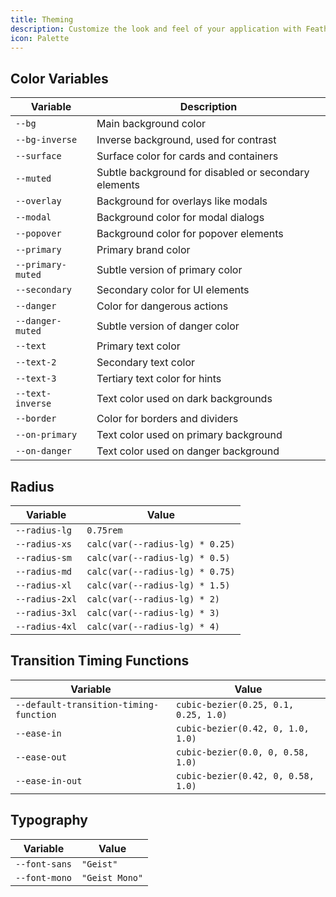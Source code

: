 ```yaml
---
title: Theming
description: Customize the look and feel of your application with Feather UI's theming system
icon: Palette
---
```


## Color Variables

| Variable | Description |
| -------- | ----------- |
| `--bg` | Main background color |
| `--bg-inverse` | Inverse background, used for contrast |
| `--surface` | Surface color for cards and containers |
| `--muted` | Subtle background for disabled or secondary elements |
| `--overlay` | Background for overlays like modals |
| `--modal` | Background color for modal dialogs |
| `--popover` | Background color for popover elements |
| `--primary` | Primary brand color |
| `--primary-muted` | Subtle version of primary color |
| `--secondary` | Secondary color for UI elements |
| `--danger` | Color for dangerous actions |
| `--danger-muted` | Subtle version of danger color |
| `--text` | Primary text color |
| `--text-2` | Secondary text color |
| `--text-3` | Tertiary text color for hints |
| `--text-inverse` | Text color used on dark backgrounds |
| `--border` | Color for borders and dividers |
| `--on-primary` | Text color used on primary background |
| `--on-danger` | Text color used on danger background |

## Radius

| Variable | Value |
| -------- | ----- |
| `--radius-lg` | `0.75rem` |
| `--radius-xs` | `calc(var(--radius-lg) * 0.25)` |
| `--radius-sm` | `calc(var(--radius-lg) * 0.5)` |
| `--radius-md` | `calc(var(--radius-lg) * 0.75)` |
| `--radius-xl` | `calc(var(--radius-lg) * 1.5)` |
| `--radius-2xl` | `calc(var(--radius-lg) * 2)` |
| `--radius-3xl` | `calc(var(--radius-lg) * 3)` |
| `--radius-4xl` | `calc(var(--radius-lg) * 4)` |

## Transition Timing Functions

| Variable | Value |
| -------- | ----- |
| `--default-transition-timing-function` | `cubic-bezier(0.25, 0.1, 0.25, 1.0)` |
| `--ease-in` | `cubic-bezier(0.42, 0, 1.0, 1.0)` |
| `--ease-out` | `cubic-bezier(0.0, 0, 0.58, 1.0)` |
| `--ease-in-out` | `cubic-bezier(0.42, 0, 0.58, 1.0)` |

## Typography

| Variable | Value |
| -------- | ----- | 
| `--font-sans` | `"Geist"` |
| `--font-mono` | `"Geist Mono"` |